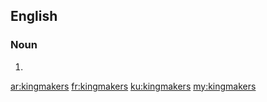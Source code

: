 ==English==

===Noun===
{{head|en|noun plural form}}

# {{plural of|kingmaker|lang=en}}

[[ar:kingmakers]]
[[fr:kingmakers]]
[[ku:kingmakers]]
[[my:kingmakers]]